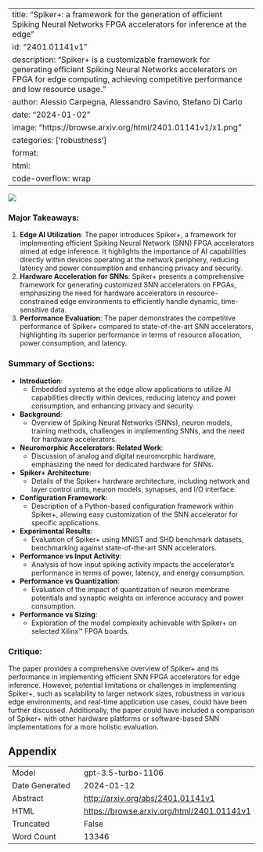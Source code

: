 
---
title: "Spiker+: a framework for the generation of efficient Spiking Neural Networks FPGA accelerators for inference at the edge"
id: "2401.01141v1"
description: "Spiker+ is a customizable framework for generating efficient Spiking Neural Networks accelerators on FPGA for edge computing, achieving competitive performance and low resource usage."
author: Alessio Carpegna, Alessandro Savino, Stefano Di Carlo
date: "2024-01-02"
image: "https://browse.arxiv.org/html/2401.01141v1/x1.png"
categories: ['robustness']
format:
  html:
    code-overflow: wrap
---

![](https://browse.arxiv.org/html/2401.01141v1/x1.png)

### Major Takeaways:
1. **Edge AI Utilization**: The paper introduces Spiker+, a framework for implementing efficient Spiking Neural Network (SNN) FPGA accelerators aimed at edge inference. It highlights the importance of AI capabilities directly within devices operating at the network periphery, reducing latency and power consumption and enhancing privacy and security.
2. **Hardware Acceleration for SNNs**: Spiker+ presents a comprehensive framework for generating customized SNN accelerators on FPGAs, emphasizing the need for hardware accelerators in resource-constrained edge environments to efficiently handle dynamic, time-sensitive data.
3. **Performance Evaluation**: The paper demonstrates the competitive performance of Spiker+ compared to state-of-the-art SNN accelerators, highlighting its superior performance in terms of resource allocation, power consumption, and latency.

### Summary of Sections:
- **Introduction**:
  - Embedded systems at the edge allow applications to utilize AI capabilities directly within devices, reducing latency and power consumption, and enhancing privacy and security.
- **Background**:
  - Overview of Spiking Neural Networks (SNNs), neuron models, training methods, challenges in implementing SNNs, and the need for hardware accelerators.
- **Neuromorphic Accelerators: Related Work**:
  - Discussion of analog and digital neuromorphic hardware, emphasizing the need for dedicated hardware for SNNs.
- **Spiker+ Architecture**:
  - Details of the Spiker+ hardware architecture, including network and layer control units, neuron models, synapses, and I/O interface.
- **Configuration Framework**:
  - Description of a Python-based configuration framework within Spiker+, allowing easy customization of the SNN accelerator for specific applications.
- **Experimental Results**:
  - Evaluation of Spiker+ using MNIST and SHD benchmark datasets, benchmarking against state-of-the-art SNN accelerators.
- **Performance vs Input Activity**:
  - Analysis of how input spiking activity impacts the accelerator's performance in terms of power, latency, and energy consumption.
- **Performance vs Quantization**:
  - Evaluation of the impact of quantization of neuron membrane potentials and synaptic weights on inference accuracy and power consumption.
- **Performance vs Sizing**:
  - Exploration of the model complexity achievable with Spiker+ on selected Xilinx™ FPGA boards.

### Critique:
The paper provides a comprehensive overview of Spiker+ and its performance in implementing efficient SNN FPGA accelerators for edge inference. However, potential limitations or challenges in implementing Spiker+, such as scalability to larger network sizes, robustness in various edge environments, and real-time application use cases, could have been further discussed. Additionally, the paper could have included a comparison of Spiker+ with other hardware platforms or software-based SNN implementations for a more holistic evaluation.

## Appendix

|          |          |
|----------|----------|
| Model     | gpt-3.5-turbo-1106       |
| Date Generated     | 2024-01-12       |
| Abstract | [http://arxiv.org/abs/2401.01141v1](http://arxiv.org/abs/2401.01141v1)        |
| HTML     | [https://browse.arxiv.org/html/2401.01141v1](https://browse.arxiv.org/html/2401.01141v1)       |
| Truncated       | False       |
| Word Count       | 13346       |